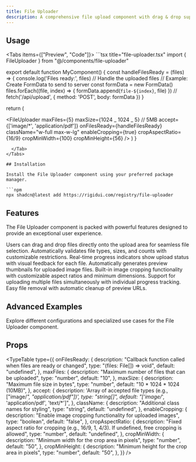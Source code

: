 ```yaml
---
title: File Uploader
description: A comprehensive file upload component with drag & drop support, progress tracking, file validation, and image cropping functionality.
---
```



## Usage

<Tabs items={["Preview", "Code"]}>
  <Tab value="Preview">
    <FileUploaderPreview />
  </Tab>
  <Tab value="Code">
    ```tsx title="file-uploader.tsx"
import { FileUploader } from "@/components/file-uploader"

export default function MyComponent() {
  const handleFilesReady = (files) => {
    console.log('Files ready:', files)
    // Handle the uploaded files
    // Example: Create FormData to send to server
    const formData = new FormData()
    files.forEach((file, index) => {
      formData.append(`file-${index}`, file)
    })
    // fetch('/api/upload', { method: 'POST', body: formData })
  }

return (

<FileUploader
maxFiles={5}
maxSize={1024 _ 1024 _ 5} // 5MB
accept={['image/*', 'application/pdf']}
onFilesReady={handleFilesReady}
className="w-full max-w-lg"
enableCropping={true}
cropAspectRatio={16/9}
cropMinWidth={100}
cropMinHeight={56}
/>
)
}

````
  </Tab>
</Tabs>

## Installation

Install the File Uploader component using your preferred package manager.

```npm
npx shadcn@latest add https://rigidui.com/registry/file-uploader
````

## Features

The File Uploader component is packed with powerful features designed to provide an exceptional user experience.

<Cards>
  <Card title="Drag & Drop Support">
    Users can drag and drop files directly onto the upload area for seamless
    file selection.
  </Card>
  <Card title="File Validation">
    Automatically validates file types, sizes, and counts with customizable
    restrictions.
  </Card>
  <Card title="Upload Progress">
    Real-time progress indicators show upload status with visual feedback for
    each file.
  </Card>
  <Card title="Image Previews">
    Automatically generates preview thumbnails for uploaded image files.
  </Card>
  <Card title="Image Cropping">
    Built-in image cropping functionality with customizable aspect ratios and
    minimum dimensions.
  </Card>
  <Card title="Multiple Files">
    Support for uploading multiple files simultaneously with individual progress
    tracking.
  </Card>
  <Card title="File Management">
    Easy file removal with automatic cleanup of preview URLs.
  </Card>
</Cards>

## Advanced Examples

Explore different configurations and specialized use cases for the File Uploader component.

<FileUploaderAdvancedExamples />

## Props

<TypeTable
  type={{
    onFilesReady: {
      description: "Callback function called when files are ready or changed",
      type: "(files: File[]) => void",
      default: "undefined",
    },
    maxFiles: {
      description: "Maximum number of files that can be uploaded",
      type: "number",
      default: "10",
    },
    maxSize: {
      description: "Maximum file size in bytes",
      type: "number",
      default: "10 * 1024 * 1024 (10MB)",
    },
    accept: {
      description:
        'Array of accepted file types (e.g., ["image/*", "application/pdf"])',
      type: "string[]",
      default: "['image/*', 'application/pdf', 'text/*']",
    },
    className: {
      description: "Additional class names for styling",
      type: "string",
      default: "undefined",
    },
    enableCropping: {
      description: "Enable image cropping functionality for uploaded images",
      type: "boolean",
      default: "false",
    },
    cropAspectRatio: {
      description:
        "Fixed aspect ratio for cropping (e.g., 16/9, 1, 4/3). If undefined, free cropping is allowed",
      type: "number",
      default: "undefined",
    },
    cropMinWidth: {
      description: "Minimum width for the crop area in pixels",
      type: "number",
      default: "50",
    },
    cropMinHeight: {
      description: "Minimum height for the crop area in pixels",
      type: "number",
      default: "50",
    },
  }}
/>
